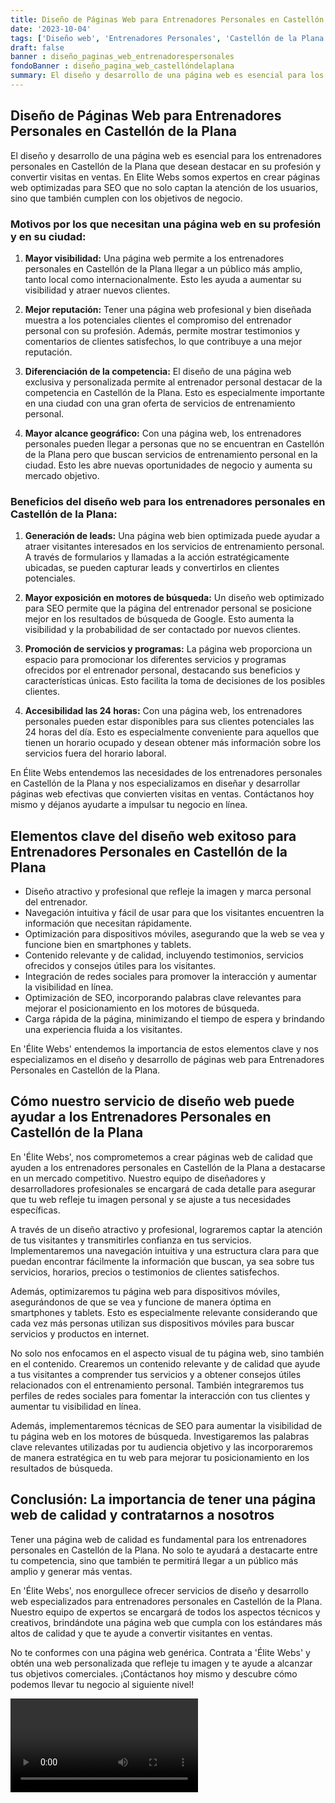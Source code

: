 ```yaml
---
title: Diseño de Páginas Web para Entrenadores Personales en Castellón de la Plana
date: '2023-10-04'
tags: ['Diseño web', 'Entrenadores Personales', 'Castellón de la Plana']
draft: false
banner : diseño_paginas_web_entrenadorespersonales
fondoBanner : diseño_pagina_web_castellóndelaplana
summary: El diseño y desarrollo de una página web es esencial para los entrenadores personales en Castellón de la Plana que desean destacar en su profesión y convertir visitas en ventas. En Elite Webs somos expertos en crear páginas web optimizadas para SEO que no solo captan la atención de los usuarios, sino que también cumplen con los objetivos de negocio. 
---
```


## Diseño de Páginas Web para Entrenadores Personales en Castellón de la Plana

El diseño y desarrollo de una página web es esencial para los entrenadores personales en Castellón de la Plana que desean destacar en su profesión y convertir visitas en ventas. En Elite Webs somos expertos en crear páginas web optimizadas para SEO que no solo captan la atención de los usuarios, sino que también cumplen con los objetivos de negocio. 

### Motivos por los que necesitan una página web en su profesión y en su ciudad:

1. **Mayor visibilidad:** Una página web permite a los entrenadores personales en Castellón de la Plana llegar a un público más amplio, tanto local como internacionalmente. Esto les ayuda a aumentar su visibilidad y atraer nuevos clientes.

2. **Mejor reputación:** Tener una página web profesional y bien diseñada muestra a los potenciales clientes el compromiso del entrenador personal con su profesión. Además, permite mostrar testimonios y comentarios de clientes satisfechos, lo que contribuye a una mejor reputación.

3. **Diferenciación de la competencia:** El diseño de una página web exclusiva y personalizada permite al entrenador personal destacar de la competencia en Castellón de la Plana. Esto es especialmente importante en una ciudad con una gran oferta de servicios de entrenamiento personal.

4. **Mayor alcance geográfico:** Con una página web, los entrenadores personales pueden llegar a personas que no se encuentran en Castellón de la Plana pero que buscan servicios de entrenamiento personal en la ciudad. Esto les abre nuevas oportunidades de negocio y aumenta su mercado objetivo.

### Beneficios del diseño web para los entrenadores personales en Castellón de la Plana:

1. **Generación de leads:** Una página web bien optimizada puede ayudar a atraer visitantes interesados en los servicios de entrenamiento personal. A través de formularios y llamadas a la acción estratégicamente ubicadas, se pueden capturar leads y convertirlos en clientes potenciales.

2. **Mayor exposición en motores de búsqueda:** Un diseño web optimizado para SEO permite que la página del entrenador personal se posicione mejor en los resultados de búsqueda de Google. Esto aumenta la visibilidad y la probabilidad de ser contactado por nuevos clientes.

3. **Promoción de servicios y programas:** La página web proporciona un espacio para promocionar los diferentes servicios y programas ofrecidos por el entrenador personal, destacando sus beneficios y características únicas. Esto facilita la toma de decisiones de los posibles clientes.

4. **Accesibilidad las 24 horas:** Con una página web, los entrenadores personales pueden estar disponibles para sus clientes potenciales las 24 horas del día. Esto es especialmente conveniente para aquellos que tienen un horario ocupado y desean obtener más información sobre los servicios fuera del horario laboral.

En Élite Webs entendemos las necesidades de los entrenadores personales en Castellón de la Plana y nos especializamos en diseñar y desarrollar páginas web efectivas que convierten visitas en ventas. Contáctanos hoy mismo y déjanos ayudarte a impulsar tu negocio en línea.

<GifSeo />

<Cta />

## Elementos clave del diseño web exitoso para Entrenadores Personales en Castellón de la Plana

- Diseño atractivo y profesional que refleje la imagen y marca personal del entrenador.
- Navegación intuitiva y fácil de usar para que los visitantes encuentren la información que necesitan rápidamente.
- Optimización para dispositivos móviles, asegurando que la web se vea y funcione bien en smartphones y tablets.
- Contenido relevante y de calidad, incluyendo testimonios, servicios ofrecidos y consejos útiles para los visitantes.
- Integración de redes sociales para promover la interacción y aumentar la visibilidad en línea.
- Optimización de SEO, incorporando palabras clave relevantes para mejorar el posicionamiento en los motores de búsqueda.
- Carga rápida de la página, minimizando el tiempo de espera y brindando una experiencia fluida a los visitantes.

En 'Élite Webs' entendemos la importancia de estos elementos clave y nos especializamos en el diseño y desarrollo de páginas web para Entrenadores Personales en Castellón de la Plana.

## Cómo nuestro servicio de diseño web puede ayudar a los Entrenadores Personales en Castellón de la Plana

En 'Élite Webs', nos comprometemos a crear páginas web de calidad que ayuden a los entrenadores personales en Castellón de la Plana a destacarse en un mercado competitivo. Nuestro equipo de diseñadores y desarrolladores profesionales se encargará de cada detalle para asegurar que tu web refleje tu imagen personal y se ajuste a tus necesidades específicas.

A través de un diseño atractivo y profesional, lograremos captar la atención de tus visitantes y transmitirles confianza en tus servicios. Implementaremos una navegación intuitiva y una estructura clara para que puedan encontrar fácilmente la información que buscan, ya sea sobre tus servicios, horarios, precios o testimonios de clientes satisfechos.

Además, optimizaremos tu página web para dispositivos móviles, asegurándonos de que se vea y funcione de manera óptima en smartphones y tablets. Esto es especialmente relevante considerando que cada vez más personas utilizan sus dispositivos móviles para buscar servicios y productos en internet.

No solo nos enfocamos en el aspecto visual de tu página web, sino también en el contenido. Crearemos un contenido relevante y de calidad que ayude a tus visitantes a comprender tus servicios y a obtener consejos útiles relacionados con el entrenamiento personal. También integraremos tus perfiles de redes sociales para fomentar la interacción con tus clientes y aumentar tu visibilidad en línea.

Además, implementaremos técnicas de SEO para aumentar la visibilidad de tu página web en los motores de búsqueda. Investigaremos las palabras clave relevantes utilizadas por tu audiencia objetivo y las incorporaremos de manera estratégica en tu web para mejorar tu posicionamiento en los resultados de búsqueda.

## Conclusión: La importancia de tener una página web de calidad y contratarnos a nosotros

Tener una página web de calidad es fundamental para los entrenadores personales en Castellón de la Plana. No solo te ayudará a destacarte entre tu competencia, sino que también te permitirá llegar a un público más amplio y generar más ventas.

En 'Élite Webs', nos enorgullece ofrecer servicios de diseño y desarrollo web especializados para entrenadores personales en Castellón de la Plana. Nuestro equipo de expertos se encargará de todos los aspectos técnicos y creativos, brindándote una página web que cumpla con los estándares más altos de calidad y que te ayude a convertir visitantes en ventas.

No te conformes con una página web genérica. Contrata a 'Élite Webs' y obtén una web personalizada que refleje tu imagen y te ayude a alcanzar tus objetivos comerciales. ¡Contáctanos hoy mismo y descubre cómo podemos llevar tu negocio al siguiente nivel!

<Video />

<CtaBot job='Entrenadores Personales' city='Castellón de la Plana'/>

<Gmaps query='Castellón de la Plana+españa+maps' />